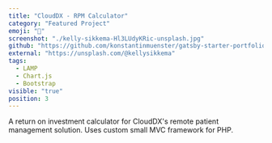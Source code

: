 ```yaml
---
title: "CloudDX - RPM Calculator"
category: "Featured Project"
emoji: "🧰"
screenshot: "./kelly-sikkema-Hl3LUdyKRic-unsplash.jpg"
github: "https://github.com/konstantinmuenster/gatsby-starter-portfolio-minimal"
external: "https://unsplash.com/@kellysikkema"
tags:
  - LAMP
  - Chart.js
  - Bootstrap
visible: "true"
position: 3
---
```


A return on investment calculator for CloudDX's remote patient management solution. Uses custom small MVC framework for PHP.
